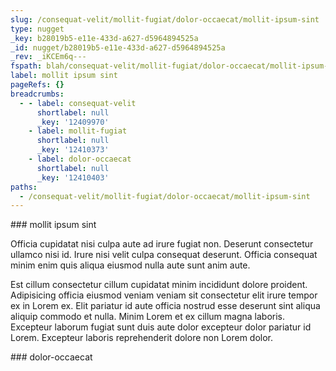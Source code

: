 ```yaml
---
slug: /consequat-velit/mollit-fugiat/dolor-occaecat/mollit-ipsum-sint
type: nugget
_key: b28019b5-e11e-433d-a627-d5964894525a
_id: nugget/b28019b5-e11e-433d-a627-d5964894525a
_rev: _iKCEm6q---
fspath: blah/consequat-velit/mollit-fugiat/dolor-occaecat/mollit-ipsum-sint.md
label: mollit ipsum sint
pageRefs: {}
breadcrumbs:
  - - label: consequat-velit
      shortlabel: null
      _key: '12409970'
    - label: mollit-fugiat
      shortlabel: null
      _key: '12410373'
    - label: dolor-occaecat
      shortlabel: null
      _key: '12410403'
paths:
  - /consequat-velit/mollit-fugiat/dolor-occaecat/mollit-ipsum-sint
---
```


<NuggetArea>
<Nugget slug="/consequat-velit/mollit-fugiat/dolor-occaecat/mollit-ipsum-sint" type="nugget" _key="b28019b5-e11e-433d-a627-d5964894525a" _id="nugget/b28019b5-e11e-433d-a627-d5964894525a" _rev="_iKCEm6q---" fspath="blah/consequat-velit/mollit-fugiat/dolor-occaecat/mollit-ipsum-sint.md" label="mollit ipsum sint" paths="/consequat-velit/mollit-fugiat/dolor-occaecat/mollit-ipsum-sint">
<NuggetBody>
### mollit ipsum sint

Officia cupidatat nisi culpa aute ad irure fugiat non. Deserunt consectetur ullamco nisi id. Irure nisi velit culpa consequat deserunt. Officia consequat minim enim quis aliqua eiusmod nulla aute sunt anim aute.

Est cillum consectetur cillum cupidatat minim incididunt dolore proident. Adipisicing officia eiusmod veniam veniam sit consectetur elit irure tempor ex in Lorem ex. Elit pariatur id aute officia nostrud esse deserunt sint aliqua aliquip commodo et nulla. Minim Lorem et ex cillum magna laboris. Excepteur laborum fugiat sunt duis aute dolor excepteur dolor pariatur id Lorem. Excepteur laboris reprehenderit dolore non Lorem dolor.

</NuggetBody>
<Breadcrumbs>
<Crumbs>
<Crumb _key="12409970" label="consequat-velit" /><Crumb _key="12410373" label="mollit-fugiat" /><Crumb _key="12410403" label="dolor-occaecat" />
</Crumbs>
</Breadcrumbs>
</Nugget>

<NuggetsInbound>
</NuggetsInbound>
<NuggetsOutbound>
</NuggetsOutbound>
</NuggetArea>
<PassagesInbound>
<Passage direction="inbound" type="passage" _key="12410403" _id="passage/12410403" _rev="_iKCEm6m--_" label="dolor-occaecat" passage="dolor-occaecat" fspath="blah/consequat-velit/mollit-fugiat/dolor-occaecat" paths="/consequat-velit/mollit-fugiat/dolor-occaecat" slug="/consequat-velit/mollit-fugiat/dolor-occaecat">
<NuggetBody>
### dolor-occaecat

</NuggetBody>
<Breadcrumbs>
<Crumbs>
<Crumb _key="12409970" label="consequat-velit" /><Crumb _key="12410373" label="mollit-fugiat" />
</Crumbs>
</Breadcrumbs>
</Passage>

</PassagesInbound>
<PassagesOutbound>
</PassagesOutbound>